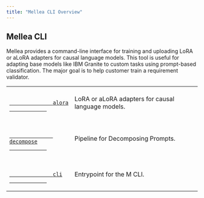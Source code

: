 ```yaml
---
title: "Mellea CLI Overview"
---
```


## Mellea CLI

Mellea provides a command-line interface for training and uploading LoRA or aLoRA adapters for causal language models. This tool is useful for adapting base models like IBM Granite to custom tasks using prompt-based classification. The major goal is to help customer train a requirement validator.

<table>
  <tbody>
    <tr>
      <td>
        <p>
          <a href="/api-reference/cli/alora/index" title="cli.alora">
            <code>
              <span>alora</span>
            </code>
          </a>
        </p>
      </td>
      <td>
        <p>LoRA or aLoRA adapters for causal language models.</p>
      </td>
    </tr>
    <tr>
      <td>
        <p>
          <a href="/api-reference/cli/decompose/index" title="cli.decompose">
            <code>
              <span>decompose</span>
            </code>
          </a>
        </p>
      </td>
      <td>
        <p>Pipeline for Decomposing Prompts.</p>
      </td>
    </tr>
    <tr>
      <td>
        <p>
          <a href="/api-reference/cli/cli-m" title="cli-m">
            <code>
              <span>cli</span>
            </code>
          </a>
        </p>
      </td>
      <td>
        <p>Entrypoint for the M CLI.</p>
      </td>
    </tr>
  </tbody>
</table>
